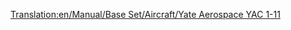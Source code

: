 [[Translation:en/Manual/Base Set/Aircraft/Yate Aerospace YAC 1-11]]

{{fr/Manual/Base Set/Aircraft/Avion|Nom=Yate Aerospace YAC 1-11
|Coût=32 812 (65 624)
|Vitesse=947 km/h (592 MPH)
|Entretien=3 796 (7 592)
|Conception=1963
|Vie=22
|Capacité=95 passagers & 10 sacs de courrier
|Description=Un petit avion avec de faibles coûts de maintenance.
|Réalité=[https://www.wikipedia.org/wiki/fr:BAC One-Eleven British Aerospace BAC 1-11]
}}